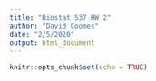 ```yaml
---
title: "Biostat 537 HW 2"
author: "David Coomes"
date: "2/5/2020"
output: html_document
---
```


```r
knitr::opts_chunk$set(echo = TRUE)
```


